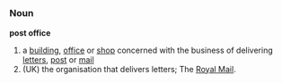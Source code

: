 =={{en}}==
===Noun===
'''post office'''
#a [[building]], [[office]] or [[shop]] concerned with the business of delivering [[letter]]s, [[post]] or [[mail]]
#(UK) the organisation that delivers letters; The [[Royal Mail]].